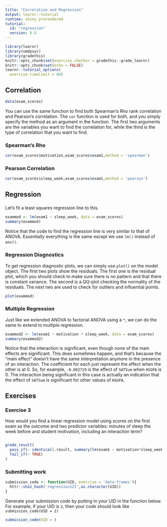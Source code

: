 ```yaml
---
title: "Correlation and Regression"
output: learnr::tutorial
runtime: shiny_prerendered
tutorial:
  id: "regression"
  version: 0.5
---
```



```r
library(learnr)
library(umdpsyc)
library(gradethis)
knitr::opts_chunk$set(exercise.checker = gradethis::grade_learnr)
knitr::opts_chunk$set(echo = FALSE)
learnr::tutorial_options(
  exercise.timelimit = 60)
```

## Correlation

```r
data(exam_scores)
```

You can use the same function to find both Spearman's Rho rank correlation and Pearson's correlation. The `cor` function is used for both, and you simply specify the method as an argument in the function. The first two arguments are the variables you want to find the correlation for, while the third is the type of correlation that you want to find. 

### Spearman's Rho

```r
cor(exam_scores$motivation,exam_scores$exam1,method = 'spearman')
```

### Pearson Correlation

```r
cor(exam_scores$sleep_week,exam_scores$exam1,method = 'pearson')
```
## Regression

###

Let's fit a least squares regression line to this. 

```r
exammod <- lm(exam1 ~ sleep_week, data = exam_scores)
summary(exammod)
```

Notice that the code to find the regression line is very similar to that of ANOVA. Essentially everything is the same except we use `lm()` instead of `aov()`. 

### Regression Diagnostics

To get regression diagnostic plots, we can simply use `plot()` on the model object. The first two plots show the residuals. The first one is the residual plot, which you should check to make sure there is no pattern and that there is constant variance. The second is a QQ-plot checking the normality of the residuals. The next two are used to check for outliers and influential points.

```r
plot(exammod)
```

### Multiple Regression

Just like we extended ANOVA to factorial ANOVA using a `*`, we can do the same to extend to multiple regression.

```r
exammod2 <- lm(exam1 ~ motivation * sleep_week, data = exam_scores)
summary(exammod2)
```

Notice that the interaction is significant, even though none of the main effects are significant. This does sometimes happen, and that's because the "main effect" doesn't have the same interpretation anymore in the presence of an interaction. The coefficient for each just represent the effect when the other is at 0. So, for example, `-0.002729` is the effect of `SATSum` when `HSGPA` is 0. The interaction being significant in this case is actually an indication that the effect of `SATSum` is significant for other values of `HSGPA`.


## Exercises

### Exercise 3

How would you find a linear regression model using scores on the first exam as the outcome and two predictor variables: minutes of sleep the week before and student motivation, including an interaction term? 


```r

```

```r
grade_result(
  pass_if(~ identical(.result, summary(lm(exam1 ~ motivation*sleep_week, data = exam_scores))), "Good Job!"),
  fail_if(~ TRUE)
)
```

### Submitting work

```r
submission_code <- function(UID, exercise = 'data-frames'){
  httr::sha1_hash('regression121',as.character(UID))
}
```

Generate your submission code by putting in your UID in the function below. For example, if your UID is `2`, then your code should look like `submission_code(UID = 2)`
```r
submission_code(UID = )
```
